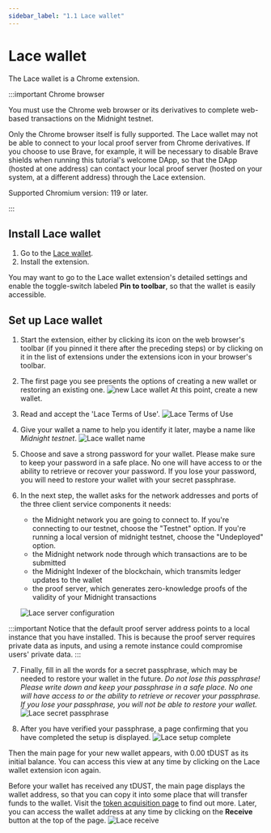 ```yaml
---
sidebar_label: "1.1 Lace wallet"
---
```


# Lace wallet

The Lace wallet is a Chrome extension.

:::important Chrome browser

You must use the Chrome web browser or its derivatives to complete
web-based transactions on the Midnight testnet.

Only the Chrome browser itself is fully supported. The Lace
wallet may not be able to connect to your local proof server from
Chrome derivatives. If you choose to use Brave, for example, it will
be necessary to disable Brave shields when running this tutorial's
welcome DApp, so that the DApp (hosted at one address) can contact
your local proof server (hosted on your system, at a different
address) through the Lace extension.

Supported Chromium version: 119 or later.

:::

## Install Lace wallet

1. Go to the [Lace wallet](https://chromewebstore.google.com/detail/lace-beta/hgeekaiplokcnmakghbdfbgnlfheichg).
2. Install the extension.

You may want to go to the Lace wallet extension's detailed settings
and enable the toggle-switch labeled **Pin to toolbar**, so that the
wallet is easily accessible.

## Set up Lace wallet

1. Start the extension, either by clicking its icon on the web
   browser's toolbar (if you pinned it there after the preceding
   steps) or by clicking on it in the list of extensions under the
   extensions icon in your browser's toolbar.
2. The first page you see presents the options of creating a new
   wallet or restoring an existing one.
   ![new Lace wallet](/img/midnight-lace/lace-create-restore.png)
   At this point, create a new wallet.
3. Read and accept the 'Lace Terms of Use'.
   ![Lace Terms of Use](/img/midnight-lace/lace-terms.png)
4. Give your wallet a name to help you identify it later, maybe a name
   like _Midnight testnet_.
   ![Lace wallet name](/img/midnight-lace/lace-wallet-name.png)
5. Choose and save a strong password for your wallet. Please make sure to keep your password in a safe place. No one will have
access to or the ability to retrieve or recover your password.
If you lose your password, you will need to restore your wallet with your secret passphrase.
6. In the next step, the wallet asks for the network addresses and
   ports of the three client service components it needs:

   - the Midnight network you are going to connect to. If you're connecting to our testnet, choose the "Testnet" option. If you're running a local version of midnight testnet, choose the "Undeployed" option.
   - the Midnight network node through which transactions are to be
     submitted
   - the Midnight Indexer of the blockchain, which
     transmits ledger updates to the wallet
   - the proof server, which generates zero-knowledge proofs of the
     validity of your Midnight transactions


   ![Lace server configuration](/img/midnight-lace/lace-server-config.png)

:::important
   Notice that the default proof server address points to a local instance
   that you have installed. This is because the proof server requires
   private data as inputs, and using a remote instance could compromise
   users' private data.
:::

7. Finally, fill in all the words for a secret passphrase, which may
   be needed to restore your wallet in the future.
   _Do not lose this passphrase! Please write down and keep your passphrase in a safe place. No one will have access to or the ability to retrieve or recover your passphrase. If you lose your passphrase, you will not be able to restore your wallet._
   ![Lace secret passphrase](/img/midnight-lace/lace-passphrase.png)

8. After you have verified your passphrase, a page confirming that you
   have completed the setup is displayed.
   ![Lace setup complete](/img/midnight-lace/lace-done.png)

Then the main page for your new wallet appears, with 0.00 tDUST as its
initial balance. You can access this view at any time by clicking on the Lace wallet extension icon again.

Before your wallet has received any tDUST, the main page displays the
wallet address, so that you can copy it into some place that will
transfer funds to the wallet.
Visit the [token acquisition page](/docs/develop/tutorial/1-using/faucet.mdx) to find out more.
Later, you can access the wallet address
at any time by clicking on the **Receive** button at the top of the
page.
![Lace receive](/img/midnight-lace/lace-receive.png)
